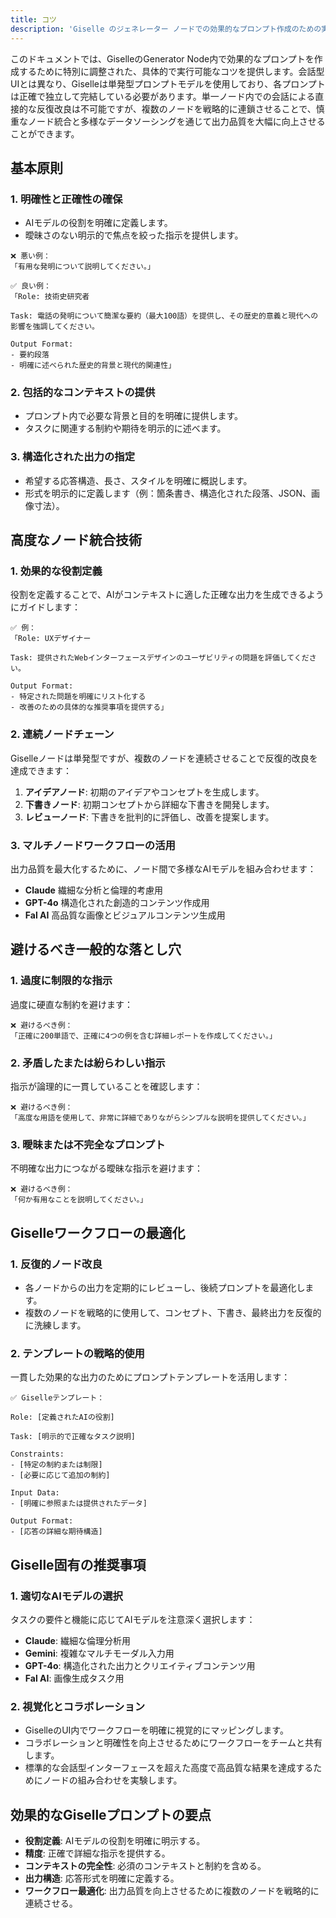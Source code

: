 ```yaml
---
title: コツ
description: 'Giselle のジェネレーター ノードでの効果的なプロンプト作成のための実用的なコツ。'
---
```


このドキュメントでは、GiselleのGenerator Node内で効果的なプロンプトを作成するために特別に調整された、具体的で実行可能なコツを提供します。会話型UIとは異なり、Giselleは単発型プロンプトモデルを使用しており、各プロンプトは正確で独立して完結している必要があります。単一ノード内での会話による直接的な反復改良は不可能ですが、複数のノードを戦略的に連鎖させることで、慎重なノード統合と多様なデータソーシングを通じて出力品質を大幅に向上させることができます。

## 基本原則

### 1. 明確性と正確性の確保

- AIモデルの役割を明確に定義します。
- 曖昧さのない明示的で焦点を絞った指示を提供します。

```plaintext
❌ 悪い例：
「有用な発明について説明してください。」

✅ 良い例：
「Role: 技術史研究者

Task: 電話の発明について簡潔な要約（最大100語）を提供し、その歴史的意義と現代への影響を強調してください。

Output Format:
- 要約段落
- 明確に述べられた歴史的背景と現代的関連性」
```

### 2. 包括的なコンテキストの提供

- プロンプト内で必要な背景と目的を明確に提供します。
- タスクに関連する制約や期待を明示的に述べます。

### 3. 構造化された出力の指定

- 希望する応答構造、長さ、スタイルを明確に概説します。
- 形式を明示的に定義します（例：箇条書き、構造化された段落、JSON、画像寸法）。

## 高度なノード統合技術

### 1. 効果的な役割定義

役割を定義することで、AIがコンテキストに適した正確な出力を生成できるようにガイドします：

```plaintext
✅ 例：
「Role: UXデザイナー

Task: 提供されたWebインターフェースデザインのユーザビリティの問題を評価してください。

Output Format:
- 特定された問題を明確にリスト化する
- 改善のための具体的な推奨事項を提供する」
```

### 2. 連続ノードチェーン

Giselleノードは単発型ですが、複数のノードを連続させることで反復的改良を達成できます：

1. **アイデアノード**: 初期のアイデアやコンセプトを生成します。
2. **下書きノード**: 初期コンセプトから詳細な下書きを開発します。
3. **レビューノード**: 下書きを批判的に評価し、改善を提案します。

### 3. マルチノードワークフローの活用

出力品質を最大化するために、ノード間で多様なAIモデルを組み合わせます：

- **Claude** 繊細な分析と倫理的考慮用
- **GPT-4o** 構造化された創造的コンテンツ作成用
- **Fal AI** 高品質な画像とビジュアルコンテンツ生成用

## 避けるべき一般的な落とし穴

### 1. 過度に制限的な指示

過度に硬直な制約を避けます：

```plaintext
❌ 避けるべき例：
「正確に200単語で、正確に4つの例を含む詳細レポートを作成してください。」
```

### 2. 矛盾したまたは紛らわしい指示

指示が論理的に一貫していることを確認します：

```plaintext
❌ 避けるべき例：
「高度な用語を使用して、非常に詳細でありながらシンプルな説明を提供してください。」
```

### 3. 曖昧または不完全なプロンプト

不明確な出力につながる曖昧な指示を避けます：

```plaintext
❌ 避けるべき例：
「何か有用なことを説明してください。」
```

## Giselleワークフローの最適化

### 1. 反復的ノード改良

- 各ノードからの出力を定期的にレビューし、後続プロンプトを最適化します。
- 複数のノードを戦略的に使用して、コンセプト、下書き、最終出力を反復的に洗練します。

### 2. テンプレートの戦略的使用

一貫した効果的な出力のためにプロンプトテンプレートを活用します：

```plaintext
✅ Giselleテンプレート：

Role: [定義されたAIの役割]

Task: [明示的で正確なタスク説明]

Constraints:
- [特定の制約または制限]
- [必要に応じて追加の制約]

Input Data:
- [明確に参照または提供されたデータ]

Output Format:
- [応答の詳細な期待構造]
```

## Giselle固有の推奨事項

### 1. 適切なAIモデルの選択

タスクの要件と機能に応じてAIモデルを注意深く選択します：

- **Claude**: 繊細な倫理分析用
- **Gemini**: 複雑なマルチモーダル入力用
- **GPT-4o**: 構造化された出力とクリエイティブコンテンツ用
- **Fal AI**: 画像生成タスク用

### 2. 視覚化とコラボレーション

- GiselleのUI内でワークフローを明確に視覚的にマッピングします。
- コラボレーションと明確性を向上させるためにワークフローをチームと共有します。
- 標準的な会話型インターフェースを超えた高度で高品質な結果を達成するためにノードの組み合わせを実験します。

## 効果的なGiselleプロンプトの要点

- **役割定義**: AIモデルの役割を明確に明示する。
- **精度**: 正確で詳細な指示を提供する。
- **コンテキストの完全性**: 必須のコンテキストと制約を含める。
- **出力構造**: 応答形式を明確に定義する。
- **ワークフロー最適化**: 出力品質を向上させるために複数のノードを戦略的に連続させる。
